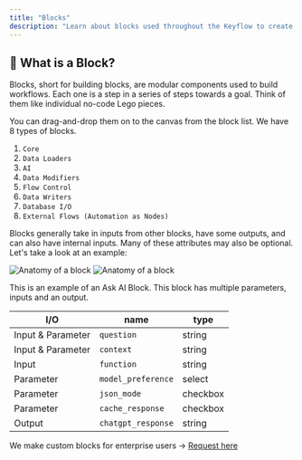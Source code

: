 ```yaml
---
title: "Blocks"
description: "Learn about blocks used throughout the Keyflow to create automation workflows"
---
```


## 🧱 What is a Block?

Blocks, short for building blocks, are modular components used to build workflows. Each one is a step in a series of steps towards a goal. Think of them like individual no-code Lego pieces.

You can drag-and-drop them on to the canvas from the block list. We have 8 types of blocks.

1. `Core`
2. `Data Loaders`
3. `AI`
4. `Data Modifiers`
5. `Flow Control`
6. `Data Writers`
7. `Database I/O`
8. `External Flows (Automation as Nodes)`

Blocks generally take in inputs from other blocks, have some outputs, and can also have internal inputs. Many of these attributes may also be optional. Let's take a look at an example:

<Frame>
  <img
    className="block dark:hidden"
    src="/images/terminology/what-is-block-light.png"
    alt="Anatomy of a block"
  />
  <img
    className="hidden dark:block"
    src="/images/terminology/what-is-block-dark.png"
    alt="Anatomy of a block"
  />
</Frame>

This is an example of an Ask AI Block. This block has multiple parameters, inputs and an output.

| I/O               | name               | type     |
| ----------------- | ------------------ | -------- |
| Input & Parameter | `question`         | string   |
| Input & Parameter | `context`          | string   |
| Input             | `function`         | string   |
| Parameter         | `model_preference` | select   |
| Parameter         | `json_mode`        | checkbox |
| Parameter         | `cache_response`   | checkbox |
| Output            | `chatgpt_response` | string   |

<Tip>

We make custom blocks for enterprise users → [Request here](https://cal.com/keyflow/request-custom-automations)

</Tip>
